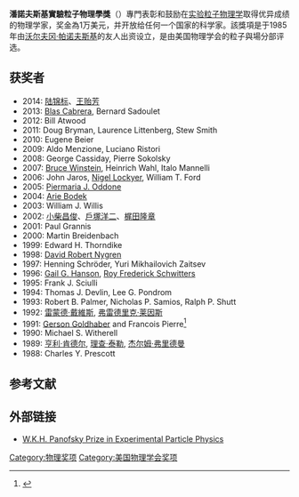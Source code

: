 {{noteTA
|T=zh-hans:帕诺夫斯基实验粒子物理学奖
|1=zh-hans:帕诺夫斯基实验粒子物理学奖; zh-hant:潘諾夫斯基實驗粒子物理學獎
}}
'''潘諾夫斯基實驗粒子物理學獎'''（{{lang-en|'''Panofsky Prize in Experimental Particle Physics'''}}）專門表彰和鼓励在[[粒子物理学|实验粒子物理学]]取得优异成绩的物理学家，奖金為1万美元，并开放给任何一个国家的科学家。該獎項是于1985年由[[沃尔夫冈·帕诺夫斯基|沃尔夫冈·帕诺夫斯基]]的友人出资设立，是由美国物理学会的粒子與場分部评选。

==获奖者==
{{col-begin}}
*2014:  [[陆锦标|陆锦标]]、[[王贻芳|王贻芳]]
*2013:  [[Blas_Cabrera|Blas Cabrera]], Bernard Sadoulet
*2012:  Bill Atwood
*2011:  Doug Bryman, Laurence Littenberg, Stew Smith
*2010:  Eugene Beier
*2009:  Aldo Menzione, Luciano Ristori
*2008:  George Cassiday, Pierre Sokolsky 
*2007: [[Bruce_Winstein|Bruce Winstein]], Heinrich Wahl, Italo Mannelli
*2006: John Jaros, [[Nigel_Lockyer|Nigel Lockyer]], William T. Ford
*2005: [[Piermaria_J._Oddone|Piermaria J. Oddone]]
*2004: [[Arie_Bodek|Arie Bodek]]
*2003: William J. Willis
*2002: [[小柴昌俊|小柴昌俊]]、[[戶塚洋二|戶塚洋二]]、[[梶田隆章|梶田隆章]]
*2001: Paul Grannis
*2000: Martin Breidenbach
*1999: Edward H. Thorndike
*1998: [[David_Robert_Nygren|David Robert Nygren]]
*1997: Henning Schröder, Yuri Mikhailovich Zaitsev
*1996: [[Gail_Hanson|Gail G. Hanson]], [[Roy_Schwitters|Roy Frederick Schwitters]]
*1995: Frank J. Sciulli
*1994: Thomas J. Devlin, Lee G. Pondrom
*1993: Robert B. Palmer, Nicholas P. Samios, Ralph P. Shutt
*1992: [[雷蒙德·戴維斯|雷蒙德·戴維斯]], [[弗雷德里克·莱因斯|弗雷德里克·莱因斯]]
*1991: [[Gerson_Goldhaber|Gerson Goldhaber]] and Francois Pierre<ref>{{cite web |url=http://inpa.lbl.gov/SCP/Gersonfest/bio_files%20Folder/bio.htm |title=Goldhaber Biography |publisher=[[Lawrence_Berkeley_National_Laboratory|Lawrence Berkeley National Laboratory]] Institute for Nuclear and Particle Astrophysic |archiveurl=https://www.webcitation.org/5rTDcSDS9?url=http://inpa.lbl.gov/SCP/Gersonfest/bio_files%20Folder/bio.htm |archivedate=2010-07-24 |accessdate=2007-02-22 |ref=LBLBio |deadurl=yes }}</ref>
*1990: Michael S. Witherell
*1989: [[亨利·肯德尔|亨利·肯德尔]], [[理查·爱德华·泰勒|理查·泰勒]],  [[杰尔姆·弗里德曼|杰尔姆·弗里德曼]]
*1988: Charles Y. Prescott
{{col-end}}

==参考文献==
{{reflist}}

==外部链接==
*[http://www.aps.org/programs/honors/prizes/panofsky.cfm W.K.H. Panofsky Prize in Experimental Particle Physics] {{Wayback|url=http://www.aps.org/programs/honors/prizes/panofsky.cfm |date=20210416114233 }}

{{DEFAULTSORT:P}}
[[Category:物理奖项|Category:物理奖项]]
[[Category:美国物理学会奖项|Category:美国物理学会奖项]]

{{science-stub}}